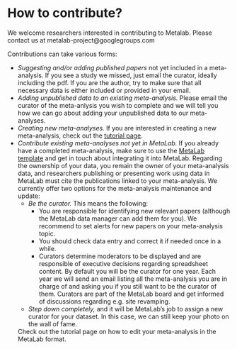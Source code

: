 # How to contribute?

We welcome researchers interested in contributing to Metalab. Please contact us at metalab-project@googlegroups.com

Contributions can take various forms:

- *Suggesting and/or adding published papers* not yet included in a meta-analysis. If you see a study we missed, just email the curator, ideally including the pdf. If you are the author, try to make sure that all necessary data is either included or provided in your email.
- *Adding unpublished data to an existing meta-analysis.* Please email the curator of the meta-anlysis you wish to complete and we will tell you how we can go about adding your unpublished data to our meta-analyses.
- *Creating new meta-analyses.* If you are interested in creating a new meta-analysis, check out the [tutorial page](http://metalab.stanford.edu/tutorials.html).
- *Contribute existing meta-analyses not yet in MetaLab.* If you already have a completed meta-analysis, make sure to use the [MetaLab template](https://docs.google.com/spreadsheets/d/12Y_2BcFSu48t0F8a_xrY1Ro2fJoCIV1h8O627WNcrjY/edit#gid=0) and get in touch about integrating it into MetaLab. 
  Regarding the ownership of your data, you remain the owner of your meta-analysis data, and researchers publishing or presenting work using data in MetaLab must cite the publications linked to your meta-analysis. 
  We currently offer two options for the meta-analysis maintenance and update: 
  - *Be the curator.* This means the following:
      - You are responsible for identifying new relevant papers (although the MetaLab data manager can add them for you). We recommend to set alerts for new papers on your meta-analysis topic. 
      - You should check data entry and correct it if needed once in a while. 
      - Curators determine moderators to be displayed and are responsible of executive decisions regarding spreadsheet content. By default you will be the curator for one year. Each year we will send an email listing all the meta-analysis you are in charge of and asking you if you still want to be the curator of them. Curators are part of the MetaLab board and get informed of discussions regarding e.g. site revamping. 

  - *Step down completely,* and it will be MetaLab’s job to assign a new curator for your dataset. In this case, we can still keep your photo on the wall of fame.
  
  Check out the tutorial page on how to edit your meta-analysis in the MetaLab format. 
